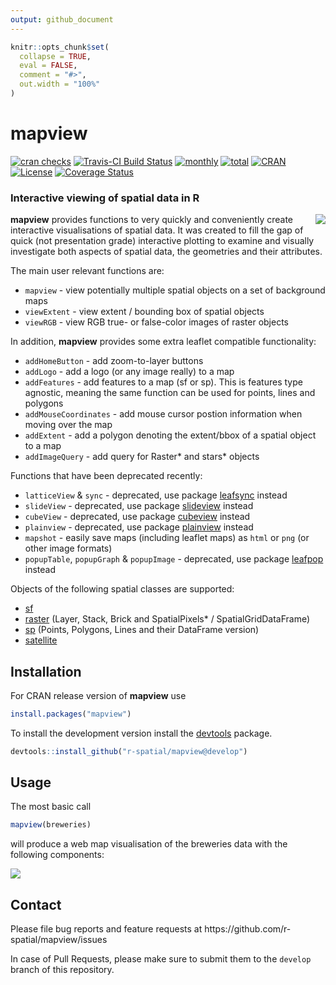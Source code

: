 ```yaml
---
output: github_document
---
```


```r
knitr::opts_chunk$set(
  collapse = TRUE,
  eval = FALSE,
  comment = "#>",
  out.width = "100%"
)
```

# mapview

[![cran checks](https://cranchecks.info/badges/worst/mapview)](https://cran.r-project.org/web/checks/check_results_mapview.html)
[![Travis-CI Build Status](https://travis-ci.org/r-spatial/mapview.svg?branch=develop)](https://travis-ci.org/r-spatial/mapview)
[![monthly](http://cranlogs.r-pkg.org/badges/mapview)](https://www.rpackages.io/package/mapview) 
[![total](http://cranlogs.r-pkg.org/badges/grand-total/mapview)](https://www.rpackages.io/package/mapview)
[![CRAN](http://www.r-pkg.org/badges/version/mapview?color=009999)](https://cran.r-project.org/package=mapview)
[![License](https://img.shields.io/badge/license-GPL%20%28%3E=%203%29-lightgrey.svg?style=flat)](http://www.gnu.org/licenses/gpl-3.0.html)
[![Coverage Status](https://img.shields.io/codecov/c/github/r-spatial/mapview/develop.svg)](https://codecov.io/github/r-spatial/mapview?branch=develop)

### Interactive viewing of spatial data in R

<a href="https://github.com/tim-salabim/mvl"><img align="right" src="https://github.com/tim-salabim/mvl/blob/cstriestohelp/imagery/animated/box_anim.gif?raw=true" /></a>

**mapview** provides functions to very quickly and conveniently create interactive visualisations of spatial data. It was created to fill the gap of quick (not presentation grade) interactive plotting to examine and visually investigate both aspects of spatial data, the geometries and their attributes.

The main user relevant functions are:

* `mapview` - view potentially multiple spatial objects on a set of background maps
* `viewExtent` - view extent / bounding box of spatial objects
* `viewRGB` - view RGB true- or false-color images of raster objects

In addition, **mapview** provides some extra leaflet compatible functionality:

* `addHomeButton` - add zoom-to-layer buttons 
* `addLogo` - add a logo (or any image really) to a map
* `addFeatures` - add features to a map (sf or sp). This is features type agnostic, meaning the same function can be used for points, lines and polygons
* `addMouseCoordinates` - add mouse cursor postion information when moving over the map
* `addExtent` - add a polygon denoting the extent/bbox of a spatial object to a map
* `addImageQuery` - add query for Raster* and stars* objects

Functions that have been deprecated recently:

* `latticeView` & `sync` - deprecated, use package [leafsync](https://CRAN.R-project.org/package=leafsync) instead
* `slideView` - deprecated, use package [slideview](https://CRAN.R-project.org/package=slideview) instead
* `cubeView` - deprecated, use package [cubeview](https://CRAN.R-project.org/package=cubeview) instead
* `plainview` - deprecated, use package [plainview](https://CRAN.R-project.org/package=plainview) instead
* `mapshot` - easily save maps (including leaflet maps) as `html` or `png` (or other image formats)
* `popupTable`, `popupGraph` & `popupImage` - deprecated, use package [leafpop](https://CRAN.R-project.org/package=leafpop) instead

Objects of the following spatial classes are supported:

* [sf](https://cran.r-project.org/package=sf)
* [raster](https://cran.r-project.org/package=raster) (Layer, Stack, Brick and SpatialPixels* / SpatialGridDataFrame)
* [sp](https://cran.r-project.org/package=sp) (Points, Polygons, Lines and their DataFrame version)
* [satellite](https://cran.r-project.org/package=satellite)


## Installation

For CRAN release version of **mapview** use


```r
install.packages("mapview")
```


To install the development version install the [devtools](https://cran.r-project.org/package=devtools) package.

```r
devtools::install_github("r-spatial/mapview@develop")
```


## Usage

The most basic call

```r
mapview(breweries)
```

will produce a web map visualisation of the breweries data with the following components:

![](man/figures/basic_small.png)

## Contact

Please file bug reports and feature requests at https://github.com/r-spatial/mapview/issues

In case of Pull Requests, please make sure to submit them to the `develop` branch of this repository.
